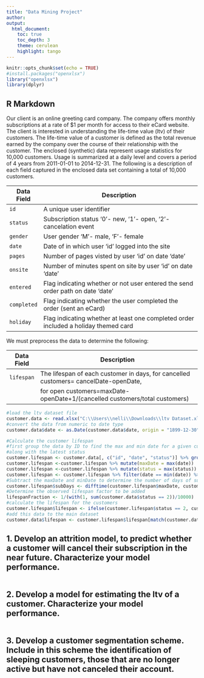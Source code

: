 ---
title: "Data Mining Project"
author: 
output: 
  html_document:
    toc: true
    toc_depth: 3
    theme: cerulean
    highlight: tango
---

```{r setup, include=FALSE, message=FALSE}
knitr::opts_chunk$set(echo = TRUE)
#install.packages("openxlsx")
library("openxlsx")
library(dplyr)


```

## R Markdown

Our client is an online greeting card company. The company offers monthly subscriptions at a rate of $1 per month for access to their eCard website. The client is interested in understanding the life-time value (ltv) of their customers.
The life-time value of a customer is defined as the total revenue earned by the company over the course of their relationship with the customer.
The enclosed (synthetic) data represent usage statistics for 10,000 customers. Usage is summarized at a daily level and covers a period of 4 years from 2011-01-01 to 2014-12-31.
The following is a description of each field captured in the enclosed data set containing a total of 10,000 customers.

| Data Field | Description                                                                         | 
|------------|-------------------------------------------------------------------------------------|
| `id`       | A unique user identifier                                                            |
| `status`   | Subscription status ‘0’- new, ‘1’- open, ‘2’- cancelation event                     |
| `gender`   | User gender ‘M’- male, ‘F’- female                                                  |
| `date`     | Date of in which user ‘id’ logged into the site                                     |
| `pages`    | Number of pages visted by user ‘id’ on date ‘date’                                  |
| `onsite`   | Number of minutes spent on site by user ‘id’ on date ‘date’                         |
| `entered`  | Flag indicating whether or not user entered the send order path on date ‘date’      |
| `completed`| Flag indicating whether the user completed the order (sent an eCard)                |
| `holiday`  | Flag indicating whether at least one completed order included a holiday themed card |

We must preprocess the data to determine the following: 

| Data Field | Description                                                                         | 
|------------|-------------------------------------------------------------------------------------|
| `lifespan` | The lifespan of each customer in days, for cancelled customers= cancelDate-openDate,|
|            | for open customers=maxDate-openDate+1/(cancelled customers/total customers)         |

```{r, cache=TRUE}
#load the ltv dataset file
customer.data <- read.xlsx("C:\\Users\\nelli\\Downloads\\ltv Dataset.xlsx",sheet = 1, colNames = TRUE)
#convert the data from numeric to date type 
customer.data$date <- as.Date(customer.data$date, origin = "1899-12-30")

#Calculate the customer lifespan 
#first group the data by ID to find the max and min date for a given customer
#along with the latest status 
customer.lifespan <- customer.data[, c("id", "date", "status")] %>% group_by(id)
customer.lifespan <-customer.lifespan %>% mutate(maxDate = max(date)) 
customer.lifespan <-customer.lifespan %>% mutate(status = max(status)) 
customer.lifespan <- customer.lifespan %>% filter(date == min(date)) %>% rename(minDate = date)
#Subtract the maxDate and minDate to determine the number of days of subscription
customer.lifespan$subDays <- difftime(customer.lifespan$maxDate, customer.lifespan$minDate, units = "days")
#Determine the observed lifespan factor to be added
lifespanFraction <- 1/(with(1, sum(customer.data$status == 2))/10000)
#calculate the lifespan for the customers
customer.lifespan$lifespan <- ifelse(customer.lifespan$status == 2, customer.lifespan$subDays, customer.lifespan$subDays + lifespanFraction)
#add this data to the main dataset 
customer.data$lifespan <- customer.lifespan$lifespan[match(customer.data$id,customer.lifespan$id)]

```

## 1.	Develop an attrition model, to predict whether a customer will cancel their subscription in the near future. Characterize your model performance.


```{r}

```

## 2.	Develop a model for estimating the ltv of a customer. Characterize your model performance.


```{r}

```

## 3.	Develop a customer segmentation scheme. Include in this scheme the identification of sleeping customers, those that are no longer active but have not canceled their account.


```{r}

```

